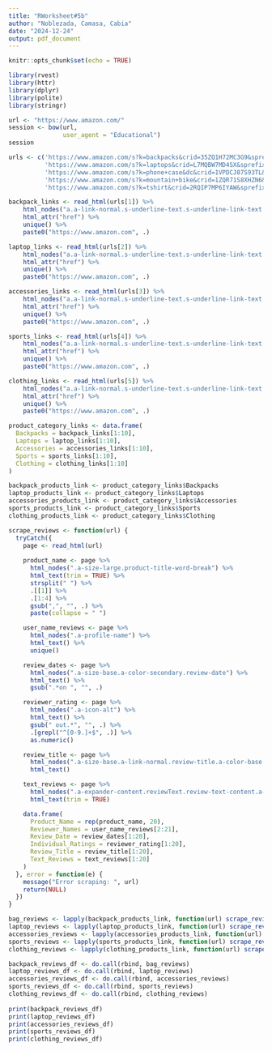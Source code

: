 ```yaml
---
title: "RWorksheet#5b"
author: "Noblezada, Camasa, Cabia"
date: "2024-12-24"
output: pdf_document
---
```


```r
knitr::opts_chunk$set(echo = TRUE)
```
  
```r
library(rvest)
library(httr)
library(dplyr)
library(polite)
library(stringr)

url <- "https://www.amazon.com/"
session <- bow(url, 
               user_agent = "Educational")
session

urls <- c('https://www.amazon.com/s?k=backpacks&crid=35ZQ1H72MC3G9&sprefix=backpacks%2Caps%2C590&ref=nb_sb_ss_ts-doa-p_3_9', 
          'https://www.amazon.com/s?k=laptops&crid=L7MQBW7MD4SX&sprefix=laptopb%2Caps%2C1304&ref=nb_sb_noss_2',
          'https://www.amazon.com/s?k=phone+case&dc&crid=1VPDCJ87S93TL&sprefix=phone+cas%2Caps%2C451&ref=a9_asc_1',
          'https://www.amazon.com/s?k=mountain+bike&crid=1ZQR71S8XHZN6&sprefix=mountain+bik%2Caps%2C499&ref=nb_sb_noss_2',
          'https://www.amazon.com/s?k=tshirt&crid=2RQIP7MP6IYAW&sprefix=tshirt%2Caps%2C443&ref=nb_sb_noss_2')

backpack_links <- read_html(urls[1]) %>%
    html_nodes("a.a-link-normal.s-underline-text.s-underline-link-text.s-link-style.a-text-normal") %>%
    html_attr("href") %>%
    unique() %>%
    paste0("https://www.amazon.com", .)

laptop_links <- read_html(urls[2]) %>%
    html_nodes("a.a-link-normal.s-underline-text.s-underline-link-text.s-link-style.a-text-normal") %>%
    html_attr("href") %>%
    unique() %>%
    paste0("https://www.amazon.com", .)

accessories_links <- read_html(urls[3]) %>%
    html_nodes("a.a-link-normal.s-underline-text.s-underline-link-text.s-link-style.a-text-normal") %>%
    html_attr("href") %>%
    unique() %>%
    paste0("https://www.amazon.com", .)

sports_links <- read_html(urls[4]) %>%
    html_nodes("a.a-link-normal.s-underline-text.s-underline-link-text.s-link-style.a-text-normal") %>%
    html_attr("href") %>%
    unique() %>%
    paste0("https://www.amazon.com", .)

clothing_links <- read_html(urls[5]) %>%
    html_nodes("a.a-link-normal.s-underline-text.s-underline-link-text.s-link-style.a-text-normal") %>%
    html_attr("href") %>%
    unique() %>%
    paste0("https://www.amazon.com", .)

product_category_links <- data.frame(
  Backpacks = backpack_links[1:10],
  Laptops = laptop_links[1:10],
  Accessories = accessories_links[1:10],
  Sports = sports_links[1:10],
  Clothing = clothing_links[1:10]
)

backpack_products_link <- product_category_links$Backpacks
laptop_products_link <- product_category_links$Laptops
accessories_products_link <- product_category_links$Accessories
sports_products_link <- product_category_links$Sports
clothing_products_link <- product_category_links$Clothing

scrape_reviews <- function(url) {
  tryCatch({
    page <- read_html(url)
    
    product_name <- page %>%
      html_nodes(".a-size-large.product-title-word-break") %>%
      html_text(trim = TRUE) %>%
      strsplit(" ") %>%
      .[[1]] %>%
      .[1:4] %>%
      gsub(",", "", .) %>%
      paste(collapse = " ")

    user_name_reviews <- page %>%
      html_nodes(".a-profile-name") %>%
      html_text() %>%
      unique()

    review_dates <- page %>%
      html_nodes(".a-size-base.a-color-secondary.review-date") %>%
      html_text() %>%
      gsub(".*on ", "", .)

    reviewer_rating <- page %>%
      html_nodes(".a-icon-alt") %>%
      html_text() %>%
      gsub(" out.*", "", .) %>%
      .[grepl("^[0-9.]+$", .)] %>%
      as.numeric()

    review_title <- page %>%
      html_nodes(".a-size-base.a-link-normal.review-title.a-color-base.review-title-content.a-text-bold span:nth-of-type(2)") %>%
      html_text()

    text_reviews <- page %>%
      html_nodes(".a-expander-content.reviewText.review-text-content.a-expander-partial-collapse-content") %>%
      html_text(trim = TRUE)

    data.frame(
      Product_Name = rep(product_name, 20),
      Reviewer_Names = user_name_reviews[2:21],
      Review_Date = review_dates[1:20],
      Individual_Ratings = reviewer_rating[1:20],
      Review_Title = review_title[1:20],
      Text_Reviews = text_reviews[1:20]
    )
  }, error = function(e) {
    message("Error scraping: ", url)
    return(NULL)
  })
}

bag_reviews <- lapply(backpack_products_link, function(url) scrape_reviews(url))
laptop_reviews <- lapply(laptop_products_link, function(url) scrape_reviews(url))
accessories_reviews <- lapply(accessories_products_link, function(url) scrape_reviews(url))
sports_reviews <- lapply(sports_products_link, function(url) scrape_reviews(url))
clothing_reviews <- lapply(clothing_products_link, function(url) scrape_reviews(url))

backpack_reviews_df <- do.call(rbind, bag_reviews)
laptop_reviews_df <- do.call(rbind, laptop_reviews)
accessories_reviews_df <- do.call(rbind, accessories_reviews)
sports_reviews_df <- do.call(rbind, sports_reviews)
clothing_reviews_df <- do.call(rbind, clothing_reviews)
 
print(backpack_reviews_df)
print(laptop_reviews_df)
print(accessories_reviews_df)
print(sports_reviews_df)
print(clothing_reviews_df)

```